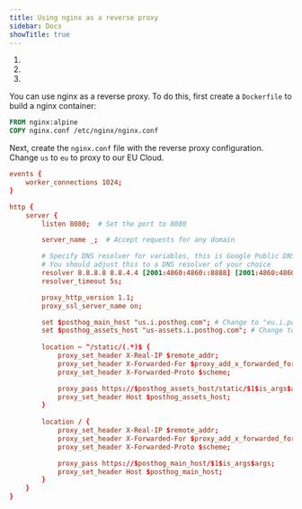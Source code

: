 ```yaml
---
title: Using nginx as a reverse proxy
sidebar: Docs
showTitle: true
---
```



<CalloutBox icon="IconWarning" title="Warning" type="fyi">

  1. <ProxyWarning />
  2. <RegionWarning />
  3. <ProxyPathNamesWarning />

</CalloutBox>

You can use nginx as a reverse proxy. To do this, first create a `Dockerfile` to build a nginx container:

```dockerfile
FROM nginx:alpine
COPY nginx.conf /etc/nginx/nginx.conf
```

Next, create the `nginx.conf` file with the reverse proxy configuration. Change `us` to `eu` to proxy to our EU Cloud.

```nginx.conf
events {
    worker_connections 1024;
}

http {
    server {
        listen 8080;  # Set the port to 8080

        server_name _;  # Accept requests for any domain

        # Specify DNS resolver for variables, this is Google Public DNS
        # You should adjust this to a DNS resolver of your choice
        resolver 8.8.8.8 8.8.4.4 [2001:4860:4860::8888] [2001:4860:4860::8844] valid=300s;
        resolver_timeout 5s;

        proxy_http_version 1.1;
        proxy_ssl_server_name on;

        set $posthog_main_host "us.i.posthog.com"; # Change to "eu.i.posthog.com" for EU
        set $posthog_assets_host "us-assets.i.posthog.com"; # Change to "eu-assets.i.posthog.com" for EU
    
        location ~ ^/static/(.*)$ {
            proxy_set_header X-Real-IP $remote_addr;
            proxy_set_header X-Forwarded-For $proxy_add_x_forwarded_for;
            proxy_set_header X-Forwarded-Proto $scheme;

            proxy_pass https://$posthog_assets_host/static/$1$is_args$args;
            proxy_set_header Host $posthog_assets_host;
        }
    
        location / {
            proxy_set_header X-Real-IP $remote_addr;
            proxy_set_header X-Forwarded-For $proxy_add_x_forwarded_for;
            proxy_set_header X-Forwarded-Proto $scheme;

            proxy_pass https://$posthog_main_host/$1$is_args$args;
            proxy_set_header Host $posthog_main_host;
        }
    }
}
```
